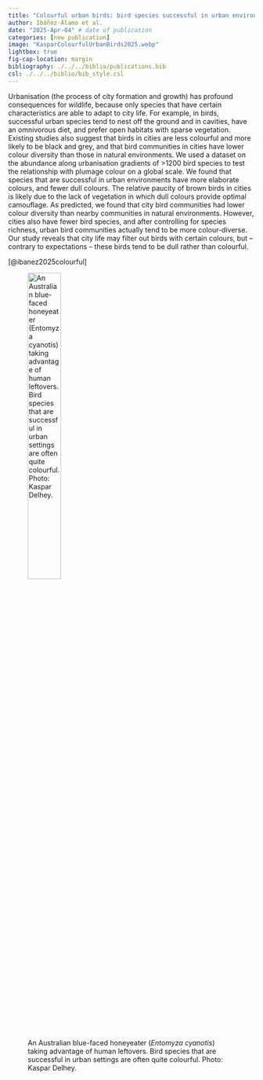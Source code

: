 ```yaml
---
title: "Colourful urban birds: bird species successful in urban environments have more elaborate colours and less brown" 
author: Ibáñez-Álamo et al.
date: "2025-Apr-04" # date of publication
categories: [new publication]
image: "KasparColourfulUrbanBirds2025.webp"
lightbox: true
fig-cap-location: margin
bibliography: ./../../biblio/publications.bib
csl: ./../../biblio/bib_style.csl
---
```


Urbanisation (the process of city formation and growth) has profound consequences for wildlife, because only species that have certain characteristics are able to adapt to city life. For example, in birds, successful urban species tend to nest off the ground and in cavities, have an omnivorous diet, and prefer open habitats with sparse vegetation. Existing studies also suggest that birds in cities are less colourful and more likely to be black and grey, and that bird communities in cities have lower colour diversity than those in natural environments. We used a dataset on the abundance along urbanisation gradients of >1200 bird species to test the relationship with plumage colour on a global scale. We found that species that are successful in urban environments have more elaborate colours, and fewer dull colours. The relative paucity of brown birds in cities is likely due to the lack of vegetation in which dull colours provide optimal camouflage. As predicted, we found that city bird communities had lower colour diversity than nearby communities in natural environments. However, cities also have fewer bird species, and after controlling for species richness, urban bird communities actually tend to be more colour-diverse. Our study reveals that city life may filter out birds with certain colours, but – contrary to expectations – these birds tend to be dull rather than colourful.


[@ibanez2025colourful]

![An Australian blue-faced honeyeater (*Entomyza cyanotis*) taking advantage of human leftovers. Bird species that are successful in urban settings are often quite colourful. Photo: Kaspar Delhey.](KasparColourfulUrbanBirds2025.webp){width=40%}
